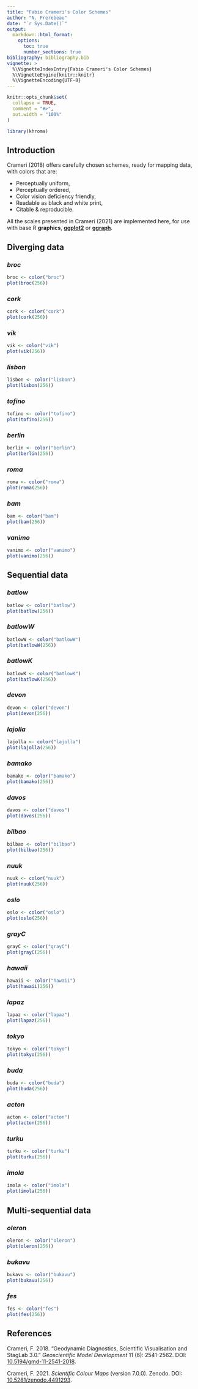 ```yaml
---
title: "Fabio Crameri's Color Schemes"
author: "N. Frerebeau"
date: "`r Sys.Date()`"
output:
  markdown::html_format:
    options:
      toc: true
      number_sections: true
bibliography: bibliography.bib
vignette: >
  %\VignetteIndexEntry{Fabio Crameri's Color Schemes}
  %\VignetteEngine{knitr::knitr}
  %\VignetteEncoding{UTF-8}
---
```


```r
knitr::opts_chunk$set(
  collapse = TRUE,
  comment = "#>",
  out.width = "100%"
)
```

```r
library(khroma)
```

## Introduction
Crameri (2018) offers carefully chosen schemes, ready for mapping data, with colors that are:

* Perceptually uniform,
* Perceptually ordered,
* Color vision deficiency friendly,
* Readable as black and white print,
* Citable & reproducible.

All the scales presented in Crameri (2021) are implemented here, for use with base R **graphics**, [**ggplot2**](https://ggplot2.tidyverse.org/) or [**ggraph**](https://ggraph.data-imaginist.com/).

## Diverging data

### *broc*
```r
broc <- color("broc")
plot(broc(256))
```

### *cork*
```r
cork <- color("cork")
plot(cork(256))
```

### *vik*
```r
vik <- color("vik")
plot(vik(256))
```

### *lisbon*
```r
lisbon <- color("lisbon")
plot(lisbon(256))
```

### *tofino*
```r
tofino <- color("tofino")
plot(tofino(256))
```

### *berlin*
```r
berlin <- color("berlin")
plot(berlin(256))
```

### *roma*
```r
roma <- color("roma")
plot(roma(256))
```

### *bam*
```r
bam <- color("bam")
plot(bam(256))
```

### *vanimo*
```r
vanimo <- color("vanimo")
plot(vanimo(256))
```

## Sequential data

### *batlow*
```r
batlow <- color("batlow")
plot(batlow(256))
```

### *batlowW*
```r
batlowW <- color("batlowW")
plot(batlowW(256))
```

### *batlowK*
```r
batlowK <- color("batlowK")
plot(batlowK(256))
```

### *devon*
```r
devon <- color("devon")
plot(devon(256))
```

### *lajolla*
```r
lajolla <- color("lajolla")
plot(lajolla(256))
```

### *bamako*
```r
bamako <- color("bamako")
plot(bamako(256))
```

### *davos*
```r
davos <- color("davos")
plot(davos(256))
```

### *bilbao*
```r
bilbao <- color("bilbao")
plot(bilbao(256))
```

### *nuuk*
```r
nuuk <- color("nuuk")
plot(nuuk(256))
```

### *oslo*
```r
oslo <- color("oslo")
plot(oslo(256))
```

### *grayC*
```r
grayC <- color("grayC")
plot(grayC(256))
```

### *hawaii*
```r
hawaii <- color("hawaii")
plot(hawaii(256))
```

### *lapaz*
```r
lapaz <- color("lapaz")
plot(lapaz(256))
```

### *tokyo*
```r
tokyo <- color("tokyo")
plot(tokyo(256))
```

### *buda*
```r
buda <- color("buda")
plot(buda(256))
```

### *acton*
```r
acton <- color("acton")
plot(acton(256))
```

### *turku*
```r
turku <- color("turku")
plot(turku(256))
```

### *imola*
```r
imola <- color("imola")
plot(imola(256))
```

## Multi-sequential data

### *oleron*
```r
oleron <- color("oleron")
plot(oleron(256))
```

### *bukavu*
```r
bukavu <- color("bukavu")
plot(bukavu(256))
```

### *fes*
```r
fes <- color("fes")
plot(fes(256))
```

## References

Crameri, F. 2018. "Geodynamic Diagnostics, Scientific Visualisation and StagLab 3.0." *Geoscientific Model Development* 11 (6): 2541-2562. DOI: [10.5194/gmd-11-2541-2018](https://doi.org/10.5194/gmd-11-2541-2018).

Crameri, F. 2021. *Scientific Colour Maps* (version 7.0.0). Zenodo. DOI: [10.5281/zenodo.4491293](https://doi.org/10.5281/zenodo.4491293).
